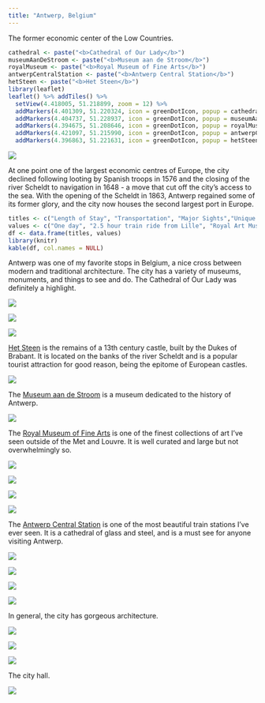 ```yaml
---
title: "Antwerp, Belgium"
---
```


The former economic center of the Low Countries.

```r
cathedral <- paste("<b>Cathedral of Our Lady</b>")
museumAanDeStroom <- paste("<b>Museum aan de Stroom</b>")
royalMuseum <- paste("<b>Royal Museum of Fine Arts</b>")
antwerpCentralStation <- paste("<b>Antwerp Central Station</b>")
hetSteen <- paste("<b>Het Steen</b>")
library(leaflet)
leaflet() %>% addTiles() %>%
  setView(4.418005, 51.218899, zoom = 12) %>%
  addMarkers(4.401309, 51.220324, icon = greenDotIcon, popup = cathedral) %>% # Cathedral of Our Lady
  addMarkers(4.404737, 51.228937, icon = greenDotIcon, popup = museumAanDeStroom) %>% # Museum aan de Stroom
  addMarkers(4.394675, 51.208646, icon = greenDotIcon, popup = royalMuseum) %>% # Royal Museum of Fine Arts
  addMarkers(4.421097, 51.215990, icon = greenDotIcon, popup = antwerpCentralStation) %>% # Antwerp Central Station
  addMarkers(4.396863, 51.221631, icon = greenDotIcon, popup = hetSteen) # Antwerp Central Station
```

![](./images/Antwerp/antwerp25.png)

At one point one of the largest economic centres of Europe, the city declined following looting by Spanish troops in 1576 and the closing of the river Scheldt to navigation in 1648 - a move that cut off the city's access to the sea. With the opening of the Scheldt in 1863, Antwerp regained some of its former glory, and the city now houses the second largest port in Europe.

```r
titles <- c("Length of Stay", "Transportation", "Major Sights","Unique Foods", "Restaurant Recommendations")
values <- c("One day", "2.5 hour train ride from Lille", "Royal Art Museum, Cathedral of Our Lady", "", "")
df <- data.frame(titles, values)
library(knitr)
kable(df, col.names = NULL)
```

Antwerp was one of my favorite stops in Belgium, a nice cross between modern and traditional architecture. The city has a variety of museums, monuments, and things to see and do. The Cathedral of Our Lady was definitely a highlight.

![](./images/Antwerp/antwerp13.png)

![](./images/Antwerp/antwerp15.png)

![](./images/Antwerp/antwerp7.png)

[Het Steen](https://en.wikipedia.org/wiki/Het_Steen) is the remains of a 13th century castle, built by the Dukes of Brabant. It is located on the banks of the river Scheldt and is a popular tourist attraction for good reason, being the epitome of European castles. 

![](./images/Antwerp/antwerp23.png)

The [Museum aan de Stroom](https://en.wikipedia.org/wiki/Museum_Aan_de_Stroom) is a museum dedicated to the history of Antwerp.

![](./images/Antwerp/antwerp24.png)

The [Royal Museum of Fine Arts](https://en.wikipedia.org/wiki/Royal_Museum_of_Fine_Arts_Antwerp) is one of the finest collections of art I've seen outside of the Met and Louvre. It is well curated and large but not overwhelmingly so. 

![](./images/Antwerp/antwerp20.png)

![](./images/Antwerp/antwerp18.png)

![](./images/Antwerp/antwerp16.png)

![](./images/Antwerp/antwerp17.png)

The [Antwerp Central Station](https://en.wikipedia.org/wiki/Antwerp_Central_Station) is one of the most beautiful train stations I've ever seen. It is a cathedral of glass and steel, and is a must see for anyone visiting Antwerp.

![](./images/Antwerp/antwerp1.png)

![](./images/Antwerp/antwerp26.png)

![](./images/Antwerp/antwerp2.png)

![](./images/Antwerp/antwerp3.png)

In general, the city has gorgeous architecture.

![](./images/Antwerp/antwerp9.png)

![](./images/Antwerp/antwerp4.png)

![](./images/Antwerp/antwerp12.png)

The city hall.

![](./images/Antwerp/antwerp11.png)

